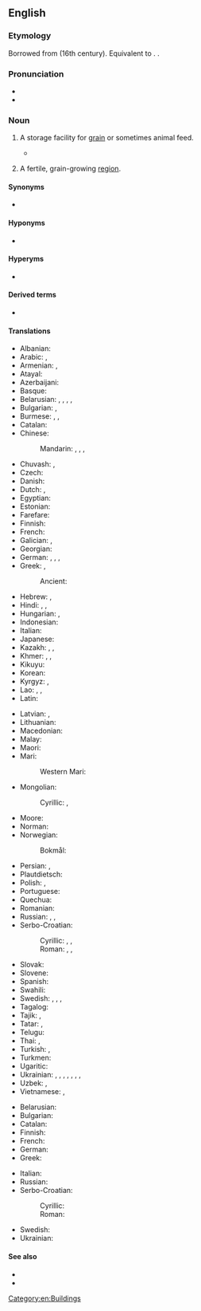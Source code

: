 ==English==
{{wikipedia}}

===Etymology===
{{root|en|ine-pro|*ǵerh₂-}}
Borrowed from {{bor|en|la|grānārium}} (16th century). Equivalent to {{suffix|en|grain|ary}}. {{doublet|en|garner}}.

===Pronunciation===
* {{IPA|en|/ˈɡɹænəɹi/}}
* {{audio|en|LL-Q1860 (eng)-Vealhurl-granary.wav|Audio (UK)}}

===Noun===
{{en-noun|+|granarys|pl2qual=obsolete}}

# {{lb|en|agriculture}} A storage facility for [[grain]] or sometimes animal feed.
#* {{quote-book|en|year=1837| year_published= 1977 |page=237|title= {{w|Mauprat}} |author= {{w|George Sand}}|trans=Stanley Young|publisher=Cassandra Editions|url= https://books.google.co.nz/books?id=NTTeAwAAQBAJ |isbn= 9780897338677 |passage= For a long time the dormouse and polecat had seemed to him overfeeble enemies for his restless valour, even as the '''granary''' floor seemed to afford too narrow a field. Every day he read the papers of the previous day in the servants' hall of the houses he visited, and it appeared to him that this war in America, which was hailed as the awakening of the spirit of liberty and justice in the New World, ought to produce a revolution in France.}}
# {{lb|en|figuratively}} A fertile, grain-growing [[region]].

====Synonyms====
* {{sense|fertile region}} {{l|en|breadbasket}}

==== Hyponyms ====
* {{sense|fertile region}} {{l|en|rice bowl}}

==== Hyperyms ====
* {{sense|fertile region}} {{l|en|food bowl}}

====Derived terms====
* {{l|en|granary bread}}

====Translations====
{{trans-top|storage facility}}
* Albanian: {{t+|sq|hambar|m}}
* Arabic: {{t|ar|مَخْزَن الْحُبُوب|m}}, {{t|ar|شُونَة|f}}
* Armenian: {{t+|hy|ամբար}}, {{t+|hy|շտեմարան}}
* Atayal: {{t|tay|khu}}
* Azerbaijani: {{t+|az|anbar}}
* Basque: {{t|eu|aletegi}}
* Belarusian: {{t|be|збожжасхо́вішча|n}}, {{t|be|сві́ран|m}}, {{t|be|клець|f}}, {{t|be|жы́тніца|f}}, {{t|be|амба́р|m}}
* Bulgarian: {{t+|bg|хамба́р|m}}, {{t+|bg|жи́тница|f}}
* Burmese: {{t+|my|စည့်}}, {{t+|my|ကျီ}}, {{t+|my|စပါးကျီ}}
* Catalan: {{t+|ca|graner}}
* Chinese:
*: Mandarin: {{t|cmn|筒倉}}, {{t|cmn|筒仓|tr=tǒngcāng}}, {{t+|cmn|糧倉}}, {{t+|cmn|粮仓|tr=liángcāng}}
* Chuvash: {{t|cv|ампар}}, {{t|cv|кӗлет}}
* Czech: {{t|cs|sýpka|f}}
* Danish: {{t+|da|lade|c}}
* Dutch: {{t+|nl|graanschuur}}, {{t+|nl|spieker|m}}
* Egyptian: {{t-egy|mẖr|h=m-a:Xr-r:pr}}
* Estonian: {{t+|et|ait}}
* Farefare: {{t|gur|bãarɛ}}
* Finnish: {{t+|fi|aitta}}
* French: {{t+|fr|grenier|m}}
* Galician: {{t+|gl|hórreo|m}}, {{t+|gl|celeiro|m}}
* Georgian: {{t|ka|ბეღელი}}
* German: {{t+|de|Getreidespeicher|m}}, {{t|de|Kornhaus|n}}, {{t+|de|Kornspeicher|m}}, {{t+|de|Speicher|m}}
* Greek: {{t+|el|σιταποθήκη|m}}, {{t+|el|σιτοβολώνας|m}}
*: Ancient: {{t|grc|σιτοθήκη|f}}
* Hebrew: {{t+|he|מַמְּגוּרָה|f|tr=mamgurá}}, {{t+|he|אָסָם|m|tr=asám}}
* Hindi: {{t|hi|धान्यागार|m}}, {{t|hi|अन्नागार|m}}, {{t+|hi|बखारी|f}}
* Hungarian: {{t+|hu|magtár}}, {{t+|hu|hombár}}
* Indonesian: {{t+|id|lumbung}}
* Italian: {{t+|it|granaio}}
* Japanese: {{t+|ja|穀倉|tr=こくそう, kokusō}}
* Kazakh: {{t|kk|қамба}}, {{t|kk|қойма}}, {{t|kk|албар}}
* Khmer: {{t+|km|តឹក}}, {{t+|km|ជង្រុក}}, {{t+|km|កោដ្ឋ}}
* Kikuyu: {{t|ki|ikũmbĩ|c5}}
* Korean: {{t+|ko|곡창 (穀倉)}}
* Kyrgyz: {{t+|ky|кампа}}, {{t+|ky|амбар}}
* Lao: {{t|lo|ຍຸ້ງ}}, {{t+|lo|ສາງ}}, {{t|lo|ເຍັຽ}}
* Latin: {{t|la|grānārium|n}}
{{trans-mid}}
* Latvian: {{t|lv|klēts|f}}, {{t|lv|klēts|m}}
* Lithuanian: {{t|lt|klė́tis|f}}
* Macedonian: {{t|mk|амбар|m}}
* Malay: {{t|ms|jelapang}}
* Maori: {{t|mi|pātaka pata}}
* Mari:
*: Western Mari: {{t|mrj|клӓт}}
* Mongolian:
*: Cyrillic: {{t+|mn|амбаар}}, {{t+|mn|агуулах}}
* Moore: {{t|mos|baoore}}
* Norman: {{t|nrf|grain'nie|f}}
* Norwegian:
*: Bokmål: {{t+|nb|låve|m}}
* Persian: {{t+|fa|انبار|tr=anbâr}}, {{t+|fa|انبار غله|tr=anbâr-e ğalle}}
* Plautdietsch: {{t|pdt|Spikja|m}}
* Polish: {{t+|pl|spichlerz|m}}, {{t+|pl|spichrz|m}}
* Portuguese: {{t+|pt|celeiro|m}}
* Quechua: {{t|qu|pirwa}}
* Romanian: {{t+|ro|grânar}}
* Russian: {{t+|ru|зернохрани́лище|n}}, {{t+|ru|амба́р|m}}, {{t+|ru|жи́тница|f}}
* Serbo-Croatian:
*: Cyrillic: {{t|sh|жи̏тница|f}}, {{t|sh|а̏мба̄р|m}}, {{t|sh|ха̏мба̄р|m}}
*: Roman: {{t+|sh|žȉtnica|f}}, {{t+|sh|ȁmbār|m}}, {{t+|sh|hȁmbār|m}}
* Slovak: {{t+|sk|sýpka|f}}
* Slovene: {{t|sl|kašča|f}}
* Spanish: {{t+|es|granero|m}}
* Swahili: {{t+|sw|ghala}}
* Swedish: {{t|sv|spannmålsmagasin|n}}, {{t+|sv|sädesmagasin|n}}, {{t+|sv|kornbod|c}}, {{t+|sv|lada|c}}
* Tagalog: {{t|tl|kamalig}}
* Tajik: {{t|tg|анбор}}, {{t|tg|анбори ғалла}}
* Tatar: {{t|tt|амбар}}, {{t+|tt|келәт}}
* Telugu: {{t+|te|కోష్ఠము}}
* Thai: {{t+|th|ยุ้ง}}, {{t+|th|ฉาง}}
* Turkish: {{t|tr|hububat ambarı}}, {{t+|tr|tahıl ambarı}}
* Turkmen: {{t+|tk|ammar}}
* Ugaritic: {{t|uga|𐎀𐎒𐎎}}
* Ukrainian: {{t|uk|шпіхлі́р|m}}, {{t|uk|зерносхо́вище|n}}, {{t|uk|жи́тниця|f}}, {{t+|uk|комо́ра|f}}, {{t+|uk|амба́р|m}}, {{t|uk|гамазе́й|m}}, {{t|uk|гамазе́я|f}}, {{t|uk|си́панець|m}}
* Uzbek: {{t+|uz|ombor}}, {{t+|uz|omborxona}}
* Vietnamese: {{t|vi|kho thóc}}, {{t|vi|[[kho]] [[ngũ cốc]]}}
{{trans-bottom}}

{{trans-top|fertile, grain-growing region}}
* Belarusian: {{t|be|жы́тніца|f}}
* Bulgarian: {{t+|bg|жи́тница|f}}
* Catalan: {{t+|ca|graner|m}}
* Finnish: {{t+|fi|vilja-aitta}}
* French: {{t+|fr|grenier|m}}
* German: {{t+|de|Kornkammer|f}}
* Greek: {{t+|el|σιτοβολώνας|m}}
{{trans-mid}}
* Italian: {{t+|it|granaio|m}}
* Russian: {{t+|ru|жи́тница|f}}
* Serbo-Croatian:
*: Cyrillic: {{t|sh|жи̏тница|f}}
*: Roman: {{t+|sh|žȉtnica|f}}
* Swedish: {{t+|sv|kornbod|c}}
* Ukrainian: {{t|uk|жи́тниця|f}}
{{trans-bottom}}

====See also====
* {{l|en|silo}}
* {{l|en|grain elevator}}

[[Category:en:Buildings]]